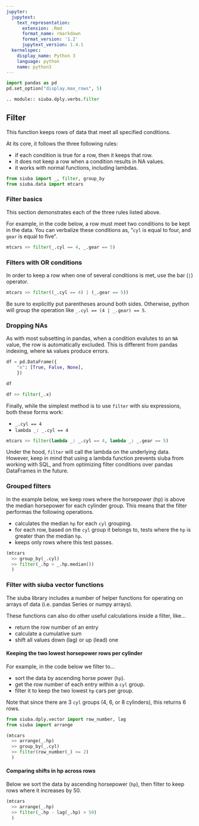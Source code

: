 ```yaml
---
jupyter:
  jupytext:
    text_representation:
      extension: .Rmd
      format_name: rmarkdown
      format_version: '1.2'
      jupytext_version: 1.4.1
  kernelspec:
    display_name: Python 3
    language: python
    name: python3
---
```


```python
import pandas as pd
pd.set_option("display.max_rows", 5)
```

```python
.. module:: siuba.dply.verbs.filter
```

## Filter

This function keeps rows of data that meet all specified conditions.

At its core, it follows the three following rules:

* if each condition is true for a row, then it keeps that row.
* it does not keep a row when a condition results in NA values.
* it works with normal functions, including lambdas.



```python
from siuba import _, filter, group_by
from siuba.data import mtcars
```

### Filter basics


This section demonstrates each of the three rules listed above.

For example, in the code below, a row must meet two conditions to be kept in the data. You can verbalize these conditions as, "`cyl` is equal to four, and `gear` is equal to five".

```python
mtcars >> filter(_.cyl == 4, _.gear == 5)
```

### Filters with OR conditions

In order to keep a row when one of several conditions is met, use the bar (`|`) operator.

```python
mtcars >> filter((_.cyl == 4) | (_.gear == 5))
```

Be sure to explicitly put parentheses around both sides. Otherwise, python will
group the operation like `_.cyl == (4 | _.gear) == 5`.

### Dropping NAs

As with most subsetting in pandas, when a condition evalutes to an `NA` value, the row is automatically excluded. This is different from pandas indexing, where `NA` values produce errors.

```python
df = pd.DataFrame({
    "x": [True, False, None],
    })

df
```

```python
df >> filter(_.x)
```

Finally, while the simplest method is to use `filter` with siu expressions, both these forms work:

* `_.cyl == 4`
* `lambda _: _.cyl == 4`


```python
mtcars >> filter(lambda _: _.cyl == 4, lambda _: _.gear == 5)
```

Under the hood, `filter` will call the lambda on the underlying data. However, keep in mind that using a lambda function prevents siuba from working with SQL, and from optimizing filter conditions over pandas DataFrames in the future.


### Grouped filters


In the example below, we keep rows where the horsepower (hp) is above the median horsepower for each cylinder group. This means that the filter performas the following operations.

* calculates the median `hp` for each `cyl` grouping.
* for each row, based on the `cyl` group it belongs to, tests where the `hp` is greater than the median `hp`.
* keeps only rows where this test passes.

```python
(mtcars
  >> group_by(_.cyl)
  >> filter(_.hp > _.hp.median())
  )
```

### Filter with siuba vector functions


The siuba library includes a number of helper functions for operating on arrays of data (i.e. pandas Series or numpy arrays).

These functions can also do other useful calculations inside a filter, like...

* return the row number of an entry
* calculate a cumulative sum
* shift all values down (lag) or up (lead) one


#### Keeping the two lowest horsepower rows per cylinder

For example, in the code below we filter to...

* sort the data by ascending horse power (`hp`).
* get the row number of each entry within a `cyl` group.
* filter it to keep the two lowest `hp` cars per group.

Note that since there are 3 `cyl` groups (4, 6, or 8 cylinders), this returns 6 rows.

```python
from siuba.dply.vector import row_number, lag
from siuba import arrange

(mtcars
  >> arrange(_.hp)
  >> group_by(_.cyl)
  >> filter(row_number(_) <= 2)
  )
```

#### Comparing shifts in hp across rows

Below we sort the data by ascending horsepower (`hp`), then filter to keep rows where it increases by 50.

```python
(mtcars
  >> arrange(_.hp)
  >> filter(_.hp - lag(_.hp) > 50)
  )
```
